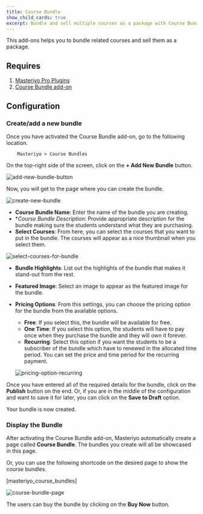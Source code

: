 ```yaml
---
title: Course Bundle
show_child_cards: true
excerpt: Bundle and sell multiple courses as a package with Course Bundle, offering learners a discounted set of related courses.
---
```


This add-ons helps you to bundle related courses and sell them as a package.

## Requires

1. [Masteriyo Pro Plugins](https://masteriyo.com/pricing/)
2. [Course Bundle add-on](https://docs.masteriyo.com/getting-started/activate-masteriyo-addons)

## Configuration

### Create/add a new bundle

Once you have activated the Course Bundle add-on, go to the following location.

        Masteriyo > Course Bundles

On the top-right side of the screen, click on the **+ Add New Bundle** button.

![add-new-bundle-button](https://github.com/Masteriyo/masteriyo-docs/assets/75772539/7bf7a74e-83de-4091-aeb3-6c0d8a773df2)

Now, you will get to the page where you can create the bundle.

![create-new-bundle](https://github.com/Masteriyo/masteriyo-docs/assets/75772539/37a4b923-4c0f-45fe-8dc1-4fe07eaa8fd4)

- **Course Bundle Name**: Enter the name of the bundle you are creating.
- \*_Course Bundle Description_: Provide appropriate description for the bundle making sure the students understand what they are purchasing.
- **Select Courses**: From here, you can select the courses that you want to put in the bundle. The courses will appear as a nice thumbnail when you select them.

![select-courses-for-bundle](https://github.com/Masteriyo/masteriyo-docs/assets/75772539/04774587-3908-4bc6-9571-9f23cd5dfc90)

- **Bundle Highlights**: List out the highlights of the bundle that makes it stand-out from the rest.
- **Featured Image**: Select an image to appear as the featured image for the bundle.
- **Pricing Options**: From this settings, you can choose the pricing option for the bundle from the available options.

  - **Free**: If you select this, the bundle will be available for free.
  - **One Time**: If you select this option, the students will have to pay once when they purchase the bundle and they will own it forever.
  - **Recurring**: Select this option if you want the students to be a subscriber of the bundle which have to renewed in the allocated time period. You can set the price and time period for the recurring payment.

  ![pricing-option-recurring](https://github.com/Masteriyo/masteriyo-docs/assets/75772539/7ff8f6ee-b210-4fb4-948a-1152cfbdf6fa)

Once you have entered all of the required details for the bundle, click on the **Publish** button on the end. Or, if you are in the middle of the configuration and want to save it for later, you can click on the **Save to Draft** option.

Your bundle is now created.

### Display the Bundle

After activating the Course Bundle add-on, Masteriyo automatically create a page called **Course Bundle**. The bundles you create will all be showcased in this page.

Or, you can use the following shortcode on the desired page to show the course bundles.

[masteriyo_course_bundles]

![course-bundle-page](https://github.com/Masteriyo/masteriyo-docs/assets/75772539/e5fbb4bc-84cd-4452-92a0-f0d99bae4140)

The users can buy the bundle by clicking on the **Buy Now** button.
